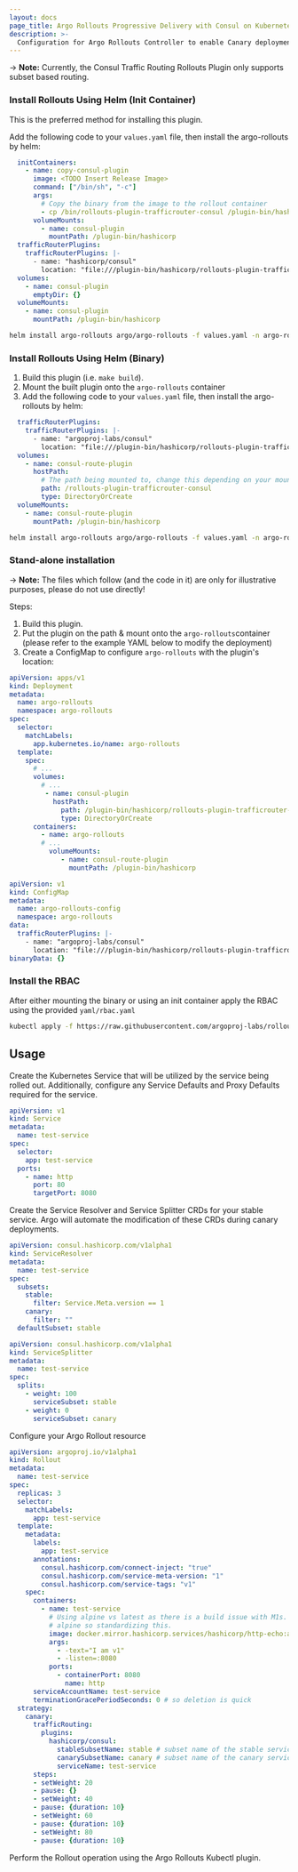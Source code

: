 ```yaml
---
layout: docs
page_title: Argo Rollouts Progressive Delivery with Consul on Kubernetes
description: >-
  Configuration for Argo Rollouts Controller to enable Canary deployments for subset based routing using Rollouts to integrate with Consul Service Mesh.
---
```


-> **Note:** Currently, the Consul Traffic Routing Rollouts Plugin only supports subset based routing.

### Install Rollouts Using Helm (Init Container)
This is the preferred method for installing this plugin.

Add the following code to your `values.yaml` file, then install the argo-rollouts by helm:

```yaml
  initContainers:
    - name: copy-consul-plugin
      image: <TODO Insert Release Image>
      command: ["/bin/sh", "-c"]
      args:
        # Copy the binary from the image to the rollout container
        - cp /bin/rollouts-plugin-trafficrouter-consul /plugin-bin/hashicorp
      volumeMounts:
        - name: consul-plugin
          mountPath: /plugin-bin/hashicorp
  trafficRouterPlugins:
    trafficRouterPlugins: |-
      - name: "hashicorp/consul"
        location: "file:///plugin-bin/hashicorp/rollouts-plugin-trafficrouter-consul"
  volumes:
    - name: consul-plugin
      emptyDir: {}
  volumeMounts:
    - name: consul-plugin
      mountPath: /plugin-bin/hashicorp
```
```bash
helm install argo-rollouts argo/argo-rollouts -f values.yaml -n argo-rollouts
```

### Install Rollouts Using Helm (Binary)

1. Build this plugin (i.e. `make build`).
2. Mount the built plugin onto the `argo-rollouts` container
3. Add the following code to your `values.yaml` file, then install the argo-rollouts by helm:

```yaml
  trafficRouterPlugins:
    trafficRouterPlugins: |-
      - name: "argoproj-labs/consul"
        location: "file:///plugin-bin/hashicorp/rollouts-plugin-trafficrouter-consul"
  volumes:
    - name: consul-route-plugin
      hostPath:
        # The path being mounted to, change this depending on your mount path
        path: /rollouts-plugin-trafficrouter-consul
        type: DirectoryOrCreate
  volumeMounts:
    - name: consul-route-plugin
      mountPath: /plugin-bin/hashicorp
```
```bash
helm install argo-rollouts argo/argo-rollouts -f values.yaml -n argo-rollouts
```

### Stand-alone installation

-> **Note:** The files which follow (and the code in it) are only for illustrative purposes, please do not use directly!

Steps:

1. Build this plugin.
2. Put the plugin on the path & mount onto the `argo-rollouts`container (please refer to the example YAML below to modify the deployment)
3. Create a ConfigMap to configure `argo-rollouts` with the plugin's location:

```yaml
apiVersion: apps/v1
kind: Deployment
metadata:
  name: argo-rollouts
  namespace: argo-rollouts
spec:
  selector:
    matchLabels:
      app.kubernetes.io/name: argo-rollouts
  template:
    spec:
      # ...
      volumes:
        # ...
         - name: consul-plugin
           hostPath:
             path: /plugin-bin/hashicorp/rollouts-plugin-trafficrouter-consul
             type: DirectoryOrCreate
      containers:
        - name: argo-rollouts
        # ...
          volumeMounts:
             - name: consul-route-plugin
               mountPath: /plugin-bin/hashicorp

```
```yaml
apiVersion: v1
kind: ConfigMap
metadata:
  name: argo-rollouts-config
  namespace: argo-rollouts
data:
  trafficRouterPlugins: |-
    - name: "argoproj-labs/consul"
      location: "file:///plugin-bin/hashicorp/rollouts-plugin-trafficrouter-consul"
binaryData: {}
```

### Install the RBAC

After either mounting the binary or using an init container apply the RBAC using the provided `yaml/rbac.yaml`
```bash
kubectl apply -f https://raw.githubusercontent.com/argoproj-labs/rollouts-plugin-trafficrouter-consul/main/yaml/rbac.yaml
```

## Usage

Create the Kubernetes Service that will be utilized by the service being rolled out. Additionally, configure any Service Defaults and Proxy Defaults required for the service.
```yaml
apiVersion: v1
kind: Service
metadata:
  name: test-service
spec:
  selector:
    app: test-service
  ports:
    - name: http
      port: 80
      targetPort: 8080
```

Create the Service Resolver and Service Splitter CRDs for your stable service. Argo will automate the modification of these CRDs during canary deployments.
```yaml
apiVersion: consul.hashicorp.com/v1alpha1
kind: ServiceResolver
metadata:
  name: test-service
spec:
  subsets:
    stable:
      filter: Service.Meta.version == 1
    canary:
      filter: ""
  defaultSubset: stable
```
```yaml
apiVersion: consul.hashicorp.com/v1alpha1
kind: ServiceSplitter
metadata:
  name: test-service
spec:
  splits:
    - weight: 100
      serviceSubset: stable
    - weight: 0
      serviceSubset: canary
```

Configure your Argo Rollout resource
```yaml
apiVersion: argoproj.io/v1alpha1
kind: Rollout
metadata:
  name: test-service
spec:
  replicas: 3
  selector:
    matchLabels:
      app: test-service
  template:
    metadata:
      labels:
        app: test-service
      annotations:
        consul.hashicorp.com/connect-inject: "true"
        consul.hashicorp.com/service-meta-version: "1"
        consul.hashicorp.com/service-tags: "v1"
    spec:
      containers:
        - name: test-service
          # Using alpine vs latest as there is a build issue with M1s. Also other tests in multiport-app reference
          # alpine so standardizing this.
          image: docker.mirror.hashicorp.services/hashicorp/http-echo:alpine
          args:
            - -text="I am v1"
            - -listen=:8080
          ports:
            - containerPort: 8080
              name: http
      serviceAccountName: test-service
      terminationGracePeriodSeconds: 0 # so deletion is quick
  strategy:
    canary:
      trafficRouting:
        plugins:
          hashicorp/consul:
            stableSubsetName: stable # subset name of the stable service
            canarySubsetName: canary # subset name of the canary service
            serviceName: test-service
      steps:
      - setWeight: 20
      - pause: {}
      - setWeight: 40
      - pause: {duration: 10}
      - setWeight: 60
      - pause: {duration: 10}
      - setWeight: 80
      - pause: {duration: 10}
```

Perform the Rollout operation using the Argo Rollouts Kubectl plugin.
